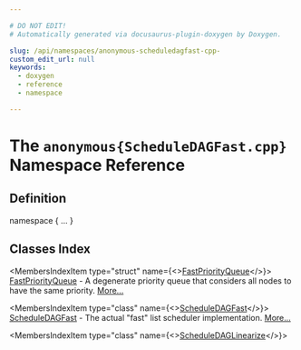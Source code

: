 ```yaml
---

# DO NOT EDIT!
# Automatically generated via docusaurus-plugin-doxygen by Doxygen.

slug: /api/namespaces/anonymous-scheduledagfast-cpp-
custom_edit_url: null
keywords:
  - doxygen
  - reference
  - namespace

---
```





# The `anonymous{ScheduleDAGFast.cpp}` Namespace Reference

<DoxygenPage pluginConfig={pluginConfig}>



## Definition

<CodeBlock>namespace &#123; ... &#125;</CodeBlock>

## Classes Index

<MembersIndex>

<MembersIndexItem
  type="struct"
  name={<><a href="/docs/api/structs/anonymous-namespace-scheduledagfast-cpp-/fastpriorityqueue">FastPriorityQueue</a></>}>
<a href="/docs/api/structs/anonymous-namespace-scheduledagfast-cpp-/fastpriorityqueue">FastPriorityQueue</a> - A degenerate priority queue that considers all nodes to have the same priority. <a href="/docs/api/structs/anonymous-namespace-scheduledagfast-cpp-/fastpriorityqueue/#details">More...</a>
</MembersIndexItem>

<MembersIndexItem
  type="class"
  name={<><a href="/docs/api/classes/anonymous-namespace-scheduledagfast-cpp-/scheduledagfast">ScheduleDAGFast</a></>}>
<a href="/docs/api/classes/anonymous-namespace-scheduledagfast-cpp-/scheduledagfast">ScheduleDAGFast</a> - The actual &quot;fast&quot; list scheduler implementation. <a href="/docs/api/classes/anonymous-namespace-scheduledagfast-cpp-/scheduledagfast/#details">More...</a>
</MembersIndexItem>

<MembersIndexItem
  type="class"
  name={<><a href="/docs/api/classes/anonymous-namespace-scheduledagfast-cpp-/scheduledaglinearize">ScheduleDAGLinearize</a></>}>
</MembersIndexItem>

</MembersIndex>


</DoxygenPage>
